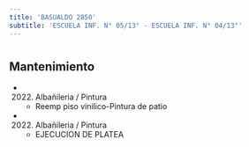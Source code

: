 ```yaml
---
title: 'BASUALDO 2850'
subtitle: 'ESCUELA INF. N° 05/13° - ESCUELA INF. N° 04/13°'
---
```


#


## Mantenimiento

*  (2022) Albañileria / Pintura 
    + Reemp piso vinilico-Pintura de patio

*  (2022) Albañileria / Pintura 
    + EJECUCION DE PLATEA



